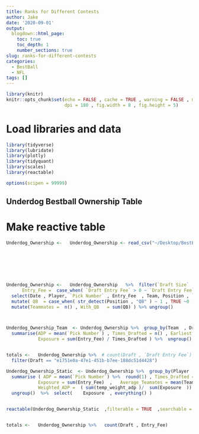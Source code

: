 ```yaml
---
title: Ranks for Different Contests
author: Jake
date: '2020-09-01'
output:
  blogdown::html_page:
    toc: true
    toc_depth: 1
    number_sections: true
slug: ranks-for-different-contests
categories:
  - BestBall
  - NFL
tags: []
---
```




```r
library(knitr)
knitr::opts_chunk$set(echo = FALSE , cache = TRUE , warning = FALSE , message = FALSE ,
                      dpi = 180 , fig.width = 8 , fig.height = 5)

```

# Load libraries and data

```r
library(tidyverse)
library(lubridate)
library(plotly)
library(tidyquant)
library(scales)
library(reactable)

options(scipen = 99999)

```

##  Underdog Bestball Ownership Table


#  Make reactive table

```r


Underdog_Ownership <-   Underdog_Ownership <- read_csv("~/Desktop/BestBall/Data/2020/Underdog Ownership.csv")







Underdog_Ownership <-   Underdog_Ownership   %>%  filter(`Draft Size`  > 11) %>%  mutate(Date = as_date(`Picked At`)   , Player = str_c(`First Name` , " " , `Last Name`)  ,
      Entry_Fee =  case_when( `Draft Entry Fee` > 0 ~ `Draft Entry Fee` , TRUE ~ `Tournament Entry Fee`)   , temp_weight_adp = `Pick Number` * Entry_Fee)  %>%  
  select(Date , Player, `Pick Number` , Entry_Fee  , Team, Position , `Draft Size`  , Draft  , temp_weight_adp)   %>%  
  mutate( QB  = case_when( str_detect(Position , "QB" ) ~ 1 , TRUE ~0     ) ) %>%  group_by(Team, Draft) %>% 
  mutate(Teammates =  n() , With_QB   = sum(QB) ) %>% ungroup()



Underdog_Ownership_Team  <- Underdog_Ownership %>%  group_by(Team  , Draft ) %>%  
  summarise(ADP = mean(`Pick Number`) , Times_Drafted = n() , Earliest = min(`Pick Number`)   , Latest = max(`Pick Number`)   , Range = Latest - Earliest  ,
            Exposure = sum(Entry_Fee) / Times_Drafted ) %>%  ungroup() 


totals <-   Underdog_Ownership %>%  # count(Draft , `Draft Entry Fee`)  %>%  
  filter(Draft == "e1751e0a-47e1-451b-b7ee-188dc51d4428")

Underdog_Ownership_Static  <- Underdog_Ownership %>%  group_by(Player , Position) %>%  
  summarise ( ADP = mean(`Pick Number`) %>%  round(1) , Times_Drafted = n() , Earliest = min(`Pick Number`)   , Latest = max(`Pick Number`)   , Range = Latest - Earliest  ,
            Exposure = sum(Entry_Fee)  ,   Average_Teamates = mean(Teammates)  %>%  round(1)  , With_QB_Rate = mean(With_QB) %>%  scales::percent()  ,
            Weighted_ADP =  ( sum(temp_weight_adp )/  sum(Exposure  )) %>% round(1)) %>% 
  ungroup()  %>%  select(    Exposure  , everything() )


reactable(Underdog_Ownership_Static  ,filterable = TRUE  ,searchable = TRUE ,  style = list(fontFamily = "Work Sans, sans-serif", fontSize = "12px"),)


totals <-   Underdog_Ownership %>%   count(Draft , Entry_Fee)

```


